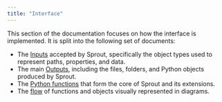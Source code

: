 ```yaml
---
title: "Interface"
---
```


This section of the documentation focuses on how the interface is
implemented. It is split into the following set of documents:

-   The [Inputs](inputs.qmd#inputs) accepted by Sprout, specifically the
    object types used to represent paths, properties, and data.
-   The main [Outputs](outputs.qmd#outputs), including the files,
    folders, and Python objects produced by Sprout.
-   The [Python functions](functions.qmd#functions) that form the core
    of Sprout and its extensions.
-   The [flow](flows.qmd#flows) of functions and objects visually
    represented in diagrams.
